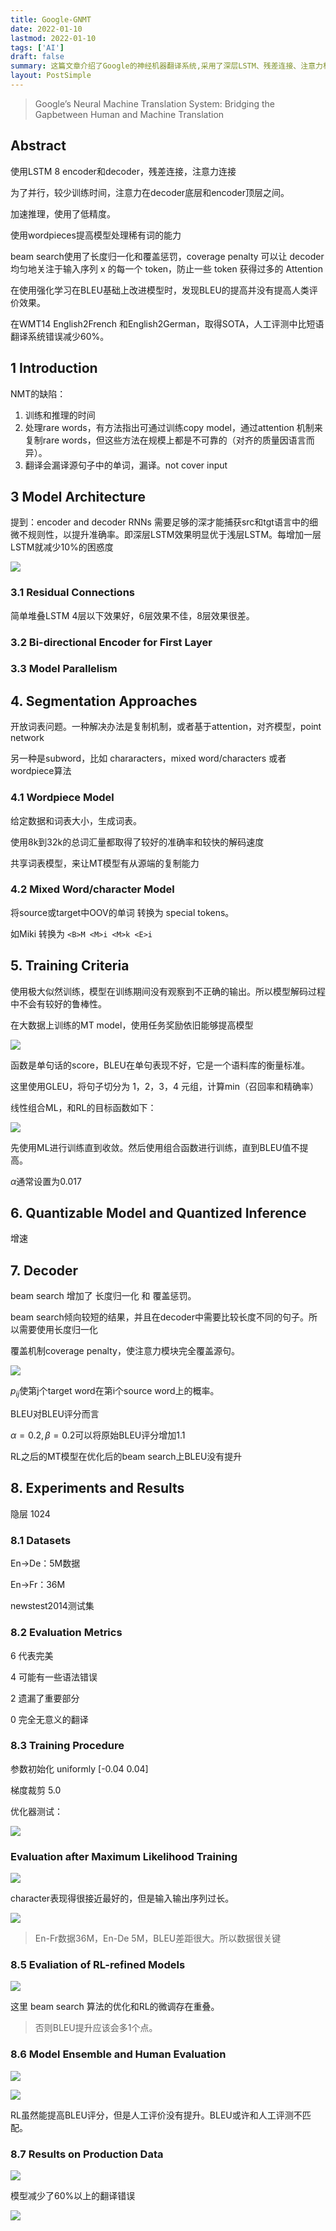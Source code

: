 ```yaml
---
title: Google-GNMT
date: 2022-01-10
lastmod: 2022-01-10
tags: ['AI']
draft: false
summary: 这篇文章介绍了Google的神经机器翻译系统,采用了深层LSTM、残差连接、注意力机制等技术来提高翻译质量。系统使用wordpiece模型来处理稀有词,并通过强化学习、beam search优化等方法进一步改进性能。在WMT14英法和英德翻译任务上取得了最佳结果,人工评测中比短语翻译系统错误减少60%。
layout: PostSimple
---
```


> Google’s Neural Machine Translation System: Bridging the Gapbetween Human and Machine Translation

## Abstract

使用LSTM 8 encoder和decoder，残差连接，注意力连接

为了并行，较少训练时间，注意力在decoder底层和encoder顶层之间。

加速推理，使用了低精度。

使用wordpieces提高模型处理稀有词的能力

beam search使用了长度归一化和覆盖惩罚，coverage penalty 可以让 decoder 均匀地关注于输入序列 x 的每一个 token，防止一些 token 获得过多的 Attention

在使用强化学习在BLEU基础上改进模型时，发现BLEU的提高并没有提高人类评价效果。

在WMT14 English2French 和English2German，取得SOTA，人工评测中比短语翻译系统错误减少60%。

## 1 Introduction

NMT的缺陷：

1. 训练和推理的时间
2. 处理rare words，有方法指出可通过训练copy model，通过attention 机制来复制rare words，但这些方法在规模上都是不可靠的（对齐的质量因语言而异）。
3. 翻译会漏译源句子中的单词，漏译。not cover input

## 3 Model Architecture

提到：encoder and decoder RNNs 需要足够的深才能捕获src和tgt语言中的细微不规则性，以提升准确率。即深层LSTM效果明显优于浅层LSTM。每增加一层LSTM就减少10%的困惑度

![](https://www.tzer.top/usr/uploads/2022/01/2040603506.png)

### 3.1 Residual Connections

简单堆叠LSTM 4层以下效果好，6层效果不佳，8层效果很差。

### 3.2 Bi-directional Encoder for First Layer

### 3.3 Model Parallelism

## 4. Segmentation Approaches

开放词表问题。一种解决办法是复制机制，或者基于attention，对齐模型，point network

另一种是subword，比如 chararacters，mixed word/characters 或者 wordpiece算法

### 4.1 Wordpiece Model

给定数据和词表大小，生成词表。

使用8k到32k的总词汇量都取得了较好的准确率和较快的解码速度

共享词表模型，来让MT模型有从源端的复制能力

### 4.2 Mixed Word/character Model

将source或target中OOV的单词 转换为 special tokens。

如Miki 转换为 `<B>M <M>i <M>k <E>i`

## 5. Training Criteria

使用极大似然训练，模型在训练期间没有观察到不正确的输出。所以模型解码过程中不会有较好的鲁棒性。

在大数据上训练的MT model，使用任务奖励依旧能够提高模型

![](https://www.tzer.top/usr/uploads/2022/01/1441896782.png)

函数是单句话的score，BLEU在单句表现不好，它是一个语料库的衡量标准。

这里使用GLEU，将句子切分为 1，2，3，4 元组，计算min（召回率和精确率）

线性组合ML，和RL的目标函数如下：

![](https://www.tzer.top/usr/uploads/2022/01/3523324821.png)

先使用ML进行训练直到收敛。然后使用组合函数进行训练，直到BLEU值不提高。

$\alpha$通常设置为0.017

## 6. Quantizable Model and Quantized Inference

增速

## 7. Decoder

beam search 增加了 长度归一化 和 覆盖惩罚。

beam search倾向较短的结果，并且在decoder中需要比较长度不同的句子。所以需要使用长度归一化

覆盖机制coverage penalty，使注意力模块完全覆盖源句。

![](https://www.tzer.top/usr/uploads/2022/01/432906896.png)

$p_{ij}$使第j个target word在第i个source word上的概率。

BLEU对BLEU评分而言

$\alpha=0.2,\beta=0.2$可以将原始BLEU评分增加1.1

RL之后的MT模型在优化后的beam search上BLEU没有提升

## 8. Experiments and Results

隐层 1024

### 8.1 Datasets

En->De：5M数据

En->Fr：36M

newstest2014测试集

### 8.2 Evaluation Metrics

6 代表完美

4 可能有一些语法错误

2 遗漏了重要部分

0 完全无意义的翻译

### 8.3 Training Procedure

参数初始化 uniformly [-0.04 0.04]

梯度裁剪 5.0

优化器测试：

![](https://www.tzer.top/usr/uploads/2022/01/3400925543.png)

### Evaluation after Maximum Likelihood Training

![](https://www.tzer.top/usr/uploads/2022/01/2089096161.png)

character表现得很接近最好的，但是输入输出序列过长。

![](https://www.tzer.top/usr/uploads/2022/01/743006499.png)

> En-Fr数据36M，En-De 5M，BLEU差距很大。所以数据很关键

### 8.5 Evaliation of RL-refined Models

![](https://www.tzer.top/usr/uploads/2022/01/3611738785.png)

这里 beam search 算法的优化和RL的微调存在重叠。

> 否则BLEU提升应该会多1个点。

### 8.6 Model Ensemble and Human Evaluation

![](https://www.tzer.top/usr/uploads/2022/01/2358030418.png)

![](https://www.tzer.top/usr/uploads/2022/01/3919698929.png)

RL虽然能提高BLEU评分，但是人工评价没有提升。BLEU或许和人工评测不匹配。

### 8.7 Results on Production Data

![](https://www.tzer.top/usr/uploads/2022/01/9662961.png)

模型减少了60%以上的翻译错误

![](https://www.tzer.top/usr/uploads/2022/01/1136068316.png)
